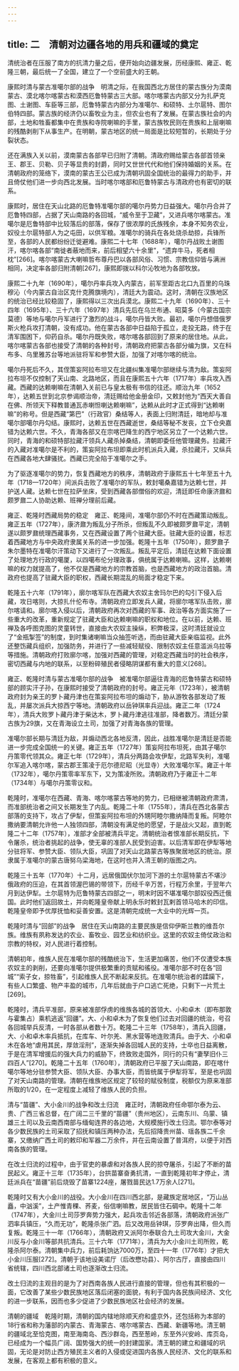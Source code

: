 ```yaml
---
---
---
```

title: 二　清朝对边疆各地的用兵和疆域的奠定
---




清统治者在压服了南方的抗清力量之后，便开始向边疆发展，历经康熙、雍正、乾隆三朝，最后统一了全国，建立了一个空前盛大的王朝。

康熙时清与蒙古准噶尔部的战争　明清之际，在我国西北方居住的蒙古族分为漠南蒙古、漠北喀尔喀蒙古和漠西厄鲁特蒙古三大部。喀尔喀蒙古内部又分为扎萨克图、土谢图、车臣等三部，厄鲁特蒙古内部分为准噶尔、和硕特、土尔扈特、图尔伯特四部。蒙古族的经济仍以畜牧业为主，但农业也有了发展。在蒙古族社会的内部，土地和牲畜都集中在贵族和寺院喇嘛的手里，蒙古族牧民则在贵族和上层喇嘛的残酷剥削下从事生产。在明朝，蒙古地区的统一局面是比较短暂的，长期处于分裂状态。

还在满族入关以前，漠南蒙古各部早已归附了清朝。清政府赐给蒙古各部首领亲王、郡王、贝勒、贝子等显贵的封爵，同时又世世代代和他们保持婚姻的关系。在清朝政府的笼络下，漠南的蒙古王公已成为清朝巩固全国统治的最得力的助手，并且倚仗他们进一步向西北发展。当时喀尔喀部和厄鲁特蒙古与清政府也有密切的联系。

康熙时，居住在天山北路的厄鲁特准噶尔部的噶尔丹势力日益强大。噶尔丹合并了厄鲁特四部，占据了天山南路的各回城，“威令至于卫藏”，又进兵喀尔喀蒙古。准噶尔是厄鲁特部中比较落后的部落，保存了很浓厚的氏族残余，本身不知务农业，奴役土尔扈特部人为之屯田，以供军粮。准噶尔的骑兵在各处烧杀劫掠，兵锋所至，各部的人民都纷纷迁徙避难。康熙二十七年（1688年），噶尔丹战败土谢图汗，喀尔喀各部“南徙者蔽地而来，前后相望六十余里”，“遗弃牛马，死者相枕”[266]。喀尔喀蒙古大喇嘛哲布尊丹巴以各部风俗、习惯、宗教信仰皆与满洲相同，决定率各部归附清朝[267]，康熙即拨以科尔沁牧地为各部牧放。

康熙二十九年（1690年），噶尔丹率兵攻入内蒙古，前军至距古北口九百里的乌珠穆沁（今内蒙古自治区克什克腾旗境内），清廷大为震动。这时，清朝在汉族地区的统治已经比较稳固了，康熙得以三次出兵漠北。康熙二十九年（1690年）、三十四年（1695年）、三十六年（1697年）清兵先后在乌兰布通、昭莫多（今蒙古国宗莫德）等地与噶尔丹军进行了激烈的战斗，噶尔丹皆大败。最初，噶尔丹想借俄罗斯火枪兵攻打清朝，没有成功。他在蒙古各部中日益陷于孤立，走投无路，终于在清军围困下，仰药自杀。噶尔丹既失败，喀尔喀各部回到了原来的居住地。从此，喀尔喀蒙古各部也接受了清朝的各种封号，清朝政府把蒙古各部分编为旗，又在科布多、乌里雅苏台等地派驻将军和参赞大臣，加强了对喀尔喀的统治。

噶尔丹死后不久，其侄策妄阿拉布坦又在北疆纠集准噶尔部继续与清为敌。策妄阿拉布坦不仅控制了天山南、北路地区，而且在康熙五十六年（1717年）率兵攻入西藏。西藏的达赖喇嘛在清朝入关前已与皇太极有书信的往还。顺治九年（1652年），达赖五世到北京参谒顺治帝，清廷赐给他金册金印，又敕封他为“西天大善自在佛、所领天下释教普通瓦赤喇怛喇达赖喇嘛”，达赖从此时才正式得到“达赖喇嘛”的称号。但是西藏“第巴”（行政官）桑结等人，表面上归附清廷，暗地却与准噶尔部噶尔丹勾结。康熙时，达赖五世在西藏逝世，桑结等秘不发丧，立下仓央嘉错为达赖六世。不久，青海各部又在宗喀巴降生的西宁地区另立了一个达赖六世。同时，青海的和硕特部拉藏汗领兵人藏杀掉桑结，清朝即委任他管理藏务。拉藏汗的入藏对准噶尔是不利的，策妄阿拉布坦即乘此时机派兵入藏，杀拉藏汗，又纵兵在西藏各地大肆骚扰。西藏已完全陷于准噶尔之手。

为了驱逐准噶尔的势力，恢复西藏地方的秩序，清朝政府于康熙五十七年至五十九年（1718—1720年）间派兵击败了准噶尔的军队，敕封噶桑嘉错为达赖七世，并护送人藏。达赖七世在拉萨坐床，受到西藏各部僧俗的欢迎，清廷即任命康济鼐和颇罗鼐二人协助达赖、班禅分理前后藏。

雍正、乾隆时西藏局势的稳定　雍正、乾隆间，准噶尔部仍不时在西藏策动叛乱。雍正五年（1727年），康济鼐为叛乱分子所杀，但叛乱不久即被颇罗鼐平定，清朝遂以颇罗鼐统理西藏事务，又在西藏设置了两个驻藏大臣。驻藏大臣的设置，标志着西藏地方与中央政府隶属关系的进一步加强。乾隆十五年（1750年），颇罗鼐子朱尔墨特在准噶尔汗策动下又进行了一次叛乱。叛乱平定后，清廷在达赖下面设置了处理地方行政的噶厦，以四噶布伦分理政事，俱统属于达赖喇嘛。这样，达赖喇嘛的权力就提高了，他不仅是西藏地方的宗教首脑，也是西藏地方的政治首脑。清政府也提高了驻藏大臣的职权，西藏长期混乱的局面才稳定下来。

乾隆五十六年（1791年），廓尔喀军队在西藏大农奴主舍玛尔巴的勾引下侵入后藏，攻日喀则，大掠扎什伦布寺。清朝政府立即发兵人藏，将廓尔喀军队击败，廓尔喀请和。廓尔喀入侵以后，清朝政府再次对西藏的军事、政治等各方面实施了一些重大的改革，重新规定了驻藏大臣和达赖喇嘛的职权和地位。在以前，达赖、班禅及各呼图克图的灵童转世，直接由大农奴主操纵，积弊极深，这时清廷就设立了“金瓶掣签”的制度，到时集诸喇嘛当众抽签听选，而由驻藏大臣亲临监视。此外还整饬藏兵组织，加强防务，并进行了一些减轻赋役、限制农奴主任意滥派乌拉等等措施。清朝政府打败廓尔喀，加强对西藏的管理，对稳定西藏当时的社会秩序，密切西藏与内地的联系，以至粉碎殖民者侵略阴谋都有重大的意义[268]。

雍正、乾隆时清与蒙古准噶尔部的战争　被准噶尔部逼往青海的厄鲁特蒙古和硕特部的顾实汗子孙，在康熙时接受了清朝政府的封号。雍正元年（1723年），被清朝政府封为亲王的罗卜藏丹津也在策妄阿拉布坦的煽动下，胁从游牧各部发动了叛乱，并屡次派兵大掠西宁等地。清朝政府以岳钟琪率兵迎战。雍正二年（1724年），清兵大败罗卜藏丹津于柴达木，罗卜藏丹津逃往准部，降者数万。清廷分蒙古族为29旗，又在青海设立土司，加强了对青海各族的管理。

准噶尔部长期与清廷为敌，并煽动西北各地反清，因此，战胜准噶尔是清廷是否能进一步完成全国统一的关键。雍正五年（1727年）策妄阿拉布坦死，由其子噶尔丹策零代领其众。雍正七年（1729年），清兵分两路会攻伊犁，北路军失利，准噶尔军追入喀尔喀，蒙古郡王策凌于厄尔德尼昭（光显寺）大败准噶尔军。雍正十年（1732年），噶尔丹策零率军东下，又为策凌所败。清朝政府乃于雍正十二年（1734年）与噶尔丹策零议和。

乾隆时，准噶尔在西藏、青海、喀尔喀蒙古等地的势力，已相继被清朝政府肃清，而准部统治者之间又长期发生了内乱。乾隆二十年（1755年），清兵在西北各蒙古部落的支持下，攻占了伊犁，但策妄阿拉布坦的外甥阿睦尔撒纳降而复叛。阿睦尔撒纳要清朝允许他一人独领四部，清朝没有满足他的愿望，于是战火又起，直到乾隆二十二年（1757年），准部才全部被清兵平定。清朝统治者恨准部长期反抗，下令屠杀，统治者挑起的战争，使无辜的准部人民受到迫害。以后清军即在伊犁等地分驻将军、参赞大臣、领队大臣，巩固了对天山北路蒙古等族聚居地区的统治。原隶属于准噶尔的蒙古唐努乌梁海地，在这时也并入清王朝的版图之内。

乾隆三十五年（1770年）十二月，远居俄国伏尔加河下游的土尔扈特蒙古不堪沙俄政府的压迫，在其首领渥巴锡的带领下，历经千辛万苦，行程万余里，于翌年六月到达伊犁。土尔扈特为厄鲁特蒙古四部之一，明末时因不堪准噶尔部奴役西迁俄国。此时他们返回故土，并向乾隆皇帝献上明永乐时敕封瓦剌首领马哈木的印信。乾隆皇帝即予优厚抚恤和妥善安置。这是清朝完成统一大业中的光辉一页。

乾隆时清与“回部”的战争　居住在天山南路的主要民族是信仰伊斯兰教的维吾尔族。维族有夙称发达的农业、畜牧业、园艺业和纺织业。这里的农奴主倚仗政治和宗教的特权，对人民进行着控制。

清朝初年，维族人民在准噶尔部的残酷统治下，生活更加痛苦，他们不仅遭受本族农奴主的剥削，还要向准噶尔提供极繁重的贡赋和徭役。准噶尔部不时在各“回城”“索子女，掠牲畜”，引起维族人民不断起来反抗。在准噶尔统治者的蹂躏下，有些人口繁盛、物产丰盈的城市，几年后就由于户口逃亡死绝，只剩下一片荒土[269]。

乾隆时，清兵平准部，原来被准部俘虏的维族各城的首领大、小和卓木（即布那敦与霍集占）乘机逃返“回疆”。大、小和卓木为了恢复他们过去对回疆的统治，号召各回城举兵反清，一时各部从者数十万。乾隆二十三年（1758年），清兵入回疆，大、小和卓木率兵抵抗，在库车、叶尔羌、黑水营等地连败清兵。由于大、小和卓木在各地“虐用其民，厚敛淫刑”，逐渐失掉各回城人民的支持，士卒也日益离散，于是在清军增援后的强大兵力的威胁下，终致败走国外，同行的只有“妻孥旧仆三四百人”[270]。乾隆二十五年（1760年），清朝政府已平服了天山南路，即在喀什噶尔等地分驻参赞大臣、领队大臣、办事大臣，而皆统属于伊犁将军，至是也巩固了对天山南路的管理。清朝在维族地区规定了较轻的赋役制度，税额仅为原来准部所取的1/20，在一定程度上减轻了维族人民的负担。

清与“苗疆”、大小金川的战争和改土归流　雍正时，清朝政府任命鄂尔泰为云、贵、广西三省总督，在广阔二三千里的“苗疆”（贵州地区），云南东川、乌蒙、镇雄三土司以及云南西南部与缅甸连界的各边地，大规模施行改土归流。鄂尔泰等对各少数民族的土司采取了招抚和镇压两种办法，先后招降贵州苗、瑶各族二千余寨，又缴纳广西土司的敕印和军器二万余件，并在云南设置了普洱府，以便于对西南各族的管理。

在改土归流的过程中，由于官吏的暴虐和对各族人民的掠夺屠杀，引起了不断的苗民起义。雍正十三年（1735年），台拱苗寨奋勇抗清，一直到乾隆初年才停止，清廷派兵在“苗疆”前后烧毁了苗寨1224座，屠戮苗民达1.7万余人[271]。

乾隆时又有大小金川的战役。大小金川在四川西北部，是藏族定居地区，“万山丛矗，中汹溪”，土产惟青稞、荞麦，俗信喇嘛教，居民皆住石碉中。乾隆十二年（1747年），大金川土司莎罗奔势力强大，起兵攻击邻近各部落，清朝政府派张广泗率兵镇压，“久而无功”，乾隆杀张广泗。后又改用岳钟琪，莎罗奔出降，但久而复叛。乾隆三十一年（1766年），清朝政府又派阿尔泰联合九土司攻大金川，大金川反与小金川等部共抗清兵。三十六年（1771年），清兵为大小金川土司所败，乾隆杀阿尔泰。清朝集中兵力，前后耗饷达7000万，至四十一年（1776年）才把大小金川压服[272]。清朝于该地设美诺厅（后改懋功县）、阿尔古厅，直接由四川省统辖，四川西北部诸土司也逐渐改土归流。

改土归流的主观目的是为了对西南各族人民进行直接的管理，但也有其积极的一面，它改善了某些少数民族地区落后闭塞的面貌，有利于国内各民族间经济、文化的进一步联系，因而也多少促进了少数民族地区社会经济的发展。

清朝的疆域　乾隆时期，清朝的国内辖地除顺天府和盛京外，还包括称为本部的18行省和称为藩部的内蒙古、青海蒙古、喀尔喀蒙古、西藏、新疆等地。清王朝的疆域北至恰克图，南至海南岛、西沙群岛，西至葱岭，东至外兴安岭、库页岛，已经成为一个幅员广阔、国势强大的统一的封建国家。清王朝的建立和疆域的巩固，无论是对防止西方殖民主义者的入侵或促进国内各族人民经济、文化的联系和发展，在客观上都有积极的意义。